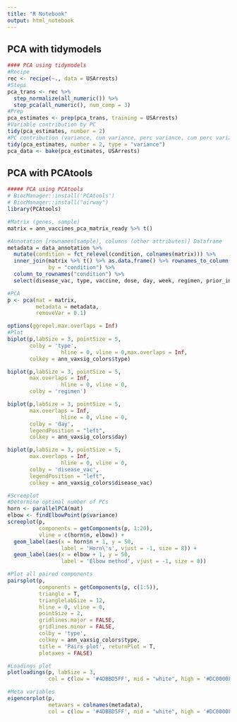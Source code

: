 ```yaml
---
title: "R Notebook"
output: html_notebook
---
```


## PCA with tidymodels
```r
#### PCA using tidymodels
#Recipe
rec <- recipe(~., data = USArrests)
#Steps
pca_trans <- rec %>%
  step_normalize(all_numeric()) %>%
  step_pca(all_numeric(), num_comp = 3)
#Prep
pca_estimates <- prep(pca_trans, training = USArrests)
#Variable contribution by PC
tidy(pca_estimates, number = 2)
#PC contribution (variance, cum variance, perc variance, cum perc variance)
tidy(pca_estimates, number = 2, type = "variance")
pca_data <- bake(pca_estimates, USArrests)
```

## PCA with PCAtools
```r
##### PCA using PCAtools
# BiocManager::install('PCAtools')
# BiocManager::install("airway")
library(PCAtools)

#Matrix (genes, sample)
matrix = ann_vaccines_pca_matrix_ready %>% t()

#Annotation [rownames(sample), columns (other attributes)] Dataframe
metadata = data_annotation %>% 
  mutate(condition = fct_relevel(condition, colnames(matrix))) %>% 
  inner_join(matrix %>% t() %>% as.data.frame() %>% rownames_to_column("condition") %>% select("condition"), 
             by = "condition") %>% 
  column_to_rownames("condition") %>% 
  select(disease_vac, type, vaccine, dose, day, week, regimen, prior_infection, previous_vaccination)

#PCA
p <- pca(mat = matrix, 
         metadata = metadata, 
         removeVar = 0.1)

options(ggrepel.max.overlaps = Inf)
#Plot
biplot(p,labSize = 3, pointSize = 5, 
       colby = 'type',
                 hline = 0, vline = 0,max.overlaps = Inf,
       colkey = ann_vaxsig_colors$type) 

biplot(p,labSize = 3, pointSize = 5, 
       max.overlaps = Inf,
                 hline = 0, vline = 0,
       colby = 'regimen')

biplot(p,labSize = 3, pointSize = 5,
       max.overlaps = Inf,
                 hline = 0, vline = 0,
       colby = 'day', 
       legendPosition = "left", 
       colkey = ann_vaxsig_colors$day)

biplot(p,labSize = 3, pointSize = 5, 
       max.overlaps = Inf,
                 hline = 0, vline = 0,
       colby = 'disease_vac', 
       legendPosition = "left", 
       colkey = ann_vaxsig_colors$disease_vac)

#Screeplot
#Determine optimal number of PCs
horn <- parallelPCA(mat)
elbow <- findElbowPoint(p$variance)
screeplot(p,
          components = getComponents(p, 1:20),
          vline = c(horn$n, elbow)) +
  geom_label(aes(x = horn$n + 1, y = 50,
                 label = 'Horn\'s', vjust = -1, size = 8)) +
  geom_label(aes(x = elbow + 1, y = 50,
                 label = 'Elbow method', vjust = -1, size = 8)) 

#Plot all paired components 
pairsplot(p,
          components = getComponents(p, c(1:5)),
          triangle = T, 
          trianglelabSize = 12,
          hline = 0, vline = 0,
          pointSize = 2,
          gridlines.major = FALSE, 
          gridlines.minor = FALSE,
          colby = 'type',
          colkey = ann_vaxsig_colors$type,
          title = 'Pairs plot', returnPlot = T,
          plotaxes = FALSE) 

#Loadings plot
plotloadings(p, labSize = 3, 
             col = c(low = '#4DBBD5FF', mid = "white", high = '#DC0000FF') )

#Meta variables
eigencorplot(p,
             metavars = colnames(metadata), 
             col = c(low = '#4DBBD5FF', mid = "white", high = '#DC0000FF')) 
```




